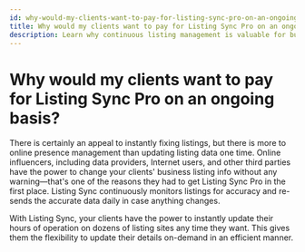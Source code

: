 ```yaml
---
id: why-would-my-clients-want-to-pay-for-listing-sync-pro-on-an-ongoing-basis
title: Why would my clients want to pay for Listing Sync Pro on an ongoing basis?
description: Learn why continuous listing management is valuable for businesses beyond initial listing corrections.
---
```


# Why would my clients want to pay for Listing Sync Pro on an ongoing basis?

There is certainly an appeal to instantly fixing listings, but there is more to online presence management than updating listing data one time. Online influencers, including data providers, Internet users, and other third parties have the power to change your clients' business listing info without any warning—that's one of the reasons they had to get Listing Sync Pro in the first place. Listing Sync continuously monitors listings for accuracy and re-sends the accurate data daily in case anything changes.

With Listing Sync, your clients have the power to instantly update their hours of operation on dozens of listing sites any time they want. This gives them the flexibility to update their details on-demand in an efficient manner.